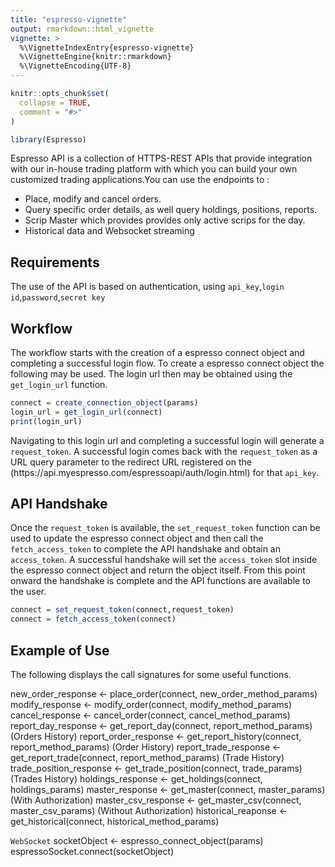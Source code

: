 ```yaml
---
title: "espresso-vignette"
output: rmarkdown::html_vignette
vignette: >
  %\VignetteIndexEntry{espresso-vignette}
  %\VignetteEngine{knitr::rmarkdown}
  %\VignetteEncoding{UTF-8}
---
```


```r
knitr::opts_chunk$set(
  collapse = TRUE,
  comment = "#>"
)
```

```r
library(Espresso)
```


Espresso API is a collection of HTTPS-REST APIs that provide integration with our in-house trading
platform with which you can build your own customized trading applications.You can use the endpoints
to :

- Place, modify and cancel orders.
- Query specific order details, as well query holdings, positions, reports.
- Scrip Master which provides provides only active scrips for the day.
- Historical data and Websocket streaming


## Requirements

The use of the API is based on authentication, using `api_key`,`login id`,`password`,`secret key` 

## Workflow

The workflow starts with the creation of a espresso connect object and completing a successful login flow. 
To create a espresso connect object the following may be used. 
The login url then may be obtained using the `get_login_url` function.

```r
connect = create_connection_object(params)
login_url = get_login_url(connect)
print(login_url)
```

Navigating to this login url and completing a successful login will generate a `request_token`. 
A successful login comes back with the `request_token` as a URL query parameter to the redirect URL registered on the 
(https://api.myespresso.com/espressoapi/auth/login.html) for that `api_key`.

## API Handshake

Once the `request_token` is available, the `set_request_token` function can be used to update the espresso connect object and then call the `fetch_access_token` to complete the API handshake and obtain an `access_token`. A successful handshake will set the `access_token` slot inside the espresso connect object and return the object itself. From this point onward the handshake is complete and the API functions are available to the user.

```r
connect = set_request_token(connect,request_token)
connect = fetch_access_token(connect)
```

## Example of Use
The following displays the call signatures for some useful functions.

new_order_response <- place_order(connect, new_order_method_params)
modify_response <- modify_order(connect, modify_method_params)
cancel_response <- cancel_order(connect, cancel_method_params)
report_day_response <- get_report_day(connect, report_method_params) (Orders History)
report_order_response <- get_report_history(connect, report_method_params) (Order History)
report_trade_response <- get_report_trade(connect, report_method_params) (Trade History)
trade_position_response <- get_trade_position(connect, trade_params) (Trades History)
holdings_response <- get_holdings(connect, holdings_params)
master_response <- get_master(connect, master_params) (With Authorization)
master_csv_response <- get_master_csv(connect, master_csv_params) (Without Authorization)
historical_reaponse <- get_historical(connect, historical_method_params)

`WebSocket`
socketObject <- espresso_connect_object(params)
espressoSocket.connect(socketObject)

